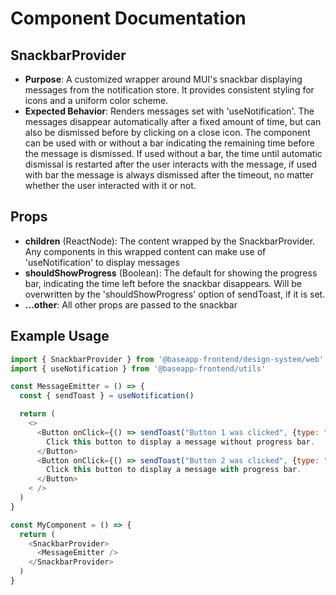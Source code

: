 
<Meta title="@baseapp-frontend | designSystem/SnackbarProvider/SnackbarProvider" />

# Component Documentation

## SnackbarProvider

- **Purpose**: A customized wrapper around MUI's snackbar displaying messages from the notification store. It provides consistent styling for icons and a uniform color scheme.
- **Expected Behavior**: Renders messages set with 'useNotification'. The messages disappear automatically after a fixed amount of time, but can also be dismissed before by clicking on a close icon. The component can be used with or without a bar indicating the remaining time before the message is dismissed. If used without a bar, the time until automatic dismissal is restarted after the user interacts with the message, if used with bar the message is always dismissed after the timeout, no matter whether the user interacted with it or not.

## Props

- **children** (ReactNode): The content wrapped by the SnackbarProvider. Any components in this wrapped content can make use of 'useNotification' to display messages
- **shouldShowProgress** (Boolean): The default for showing the progress bar, indicating the time left before the snackbar disappears. Will be overwritten by the 'shouldShowProgress' option of sendToast, if it is set.
- **...other**: All other props are passed to the snackbar

## Example Usage

```javascript
import { SnackbarProvider } from '@baseapp-frontend/design-system/web'
import { useNotification } from '@baseapp-frontend/utils'

const MessageEmitter = () => {
  const { sendToast } = useNotification()

  return (
    <>
      <Button onClick={() => sendToast("Button 1 was clicked", {type: "info"})}>
        Click this button to display a message without progress bar.
      </Button>
      <Button onClick={() => sendToast("Button 2 was clicked", {type: "info", shouldShowProgress: true})}>
        Click this button to display a message with progress bar.
      </Button>
    < />
  )
}

const MyComponent = () => {
  return (
    <SnackbarProvider>
      <MessageEmitter />
    </SnackbarProvider>
  )
}
```
